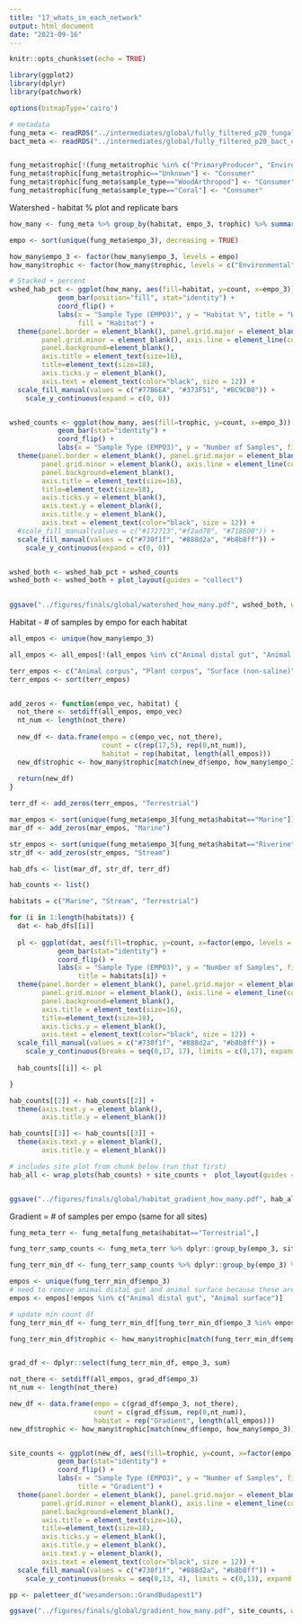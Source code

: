```yaml
---
title: "17_whats_in_each_network"
output: html_document
date: "2023-09-16"
---
```


```r
knitr::opts_chunk$set(echo = TRUE)
```

```r
library(ggplot2)
library(dplyr)
library(patchwork)

options(bitmapType='cairo')
```

```r
# metadata
fung_meta <- readRDS("../intermediates/global/fully_filtered_p20_fungal_otu_metadata_matched_up.rds")
bact_meta <- readRDS("../intermediates/global/fully_filtered_p20_bact_otu_metadata_matched_up.rds")


fung_meta$trophic[!(fung_meta$trophic %in% c("PrimaryProducer", "Environmental"))] <- "Consumer"
fung_meta$trophic[fung_meta$trophic=="Unknown"] <- "Consumer"
fung_meta$trophic[fung_meta$sample_type=="WoodArthropod"] <- "Consumer"
fung_meta$trophic[fung_meta$sample_type=="Coral"] <- "Consumer"
```

Watershed - habitat % plot and replicate bars

```r
how_many <- fung_meta %>% group_by(habitat, empo_3, trophic) %>% summarize(count = n())

empo <- sort(unique(fung_meta$empo_3), decreasing = TRUE)

how_many$empo_3 <- factor(how_many$empo_3, levels = empo)
how_many$trophic <- factor(how_many$trophic, levels = c("Environmental", "PrimaryProducer", "Consumer"))

# Stacked + percent
wshed_hab_pct <- ggplot(how_many, aes(fill=habitat, y=count, x=empo_3)) + 
            geom_bar(position="fill", stat="identity") + 
            coord_flip() +
            labs(x = "Sample Type (EMPO3)", y = "Habitat %", title = "Watershed Networks",
                 fill = "Habitat") +
  theme(panel.border = element_blank(), panel.grid.major = element_blank(),
        panel.grid.minor = element_blank(), axis.line = element_line(colour = "black"),
        panel.background=element_blank(),
        axis.title = element_text(size=16),
        title=element_text(size=18),
        axis.ticks.y = element_blank(),
        axis.text = element_text(color="black", size = 12)) +
  scale_fill_manual(values = c("#77B6EA", "#373F51", "#BC9CB0")) +
    scale_y_continuous(expand = c(0, 0)) 


wshed_counts <- ggplot(how_many, aes(fill=trophic, y=count, x=empo_3)) + 
            geom_bar(stat="identity") + 
            coord_flip() +
            labs(x = "Sample Type (EMPO3)", y = "Number of Samples", fill = "Trophic Level") +
  theme(panel.border = element_blank(), panel.grid.major = element_blank(),
        panel.grid.minor = element_blank(), axis.line = element_line(colour = "black"),
        panel.background=element_blank(),
        axis.title = element_text(size=16),
        title=element_text(size=18),
        axis.ticks.y = element_blank(),
        axis.text.y = element_blank(),
        axis.title.y = element_blank(),
        axis.text = element_text(color="black", size = 12)) +
  #scale_fill_manual(values = c("#172713","#f2ad78", "#718600")) +
  scale_fill_manual(values = c("#730f1f", "#888d2a", "#b8b8ff")) +
    scale_y_continuous(expand = c(0, 0)) 


wshed_both <- wshed_hab_pct + wshed_counts
wshed_both <- wshed_both + plot_layout(guides = "collect")
  

ggsave("../figures/finals/global/watershed_how_many.pdf", wshed_both, width = 9, height = 6)

```


Habitat - # of samples by empo for each habitat

```r
all_empos <- unique(how_many$empo_3)

all_empos <- all_empos[!(all_empos %in% c("Animal distal gut", "Animal surface"))]

terr_empos <- c("Animal corpus", "Plant corpus", "Surface (non-saline)", "Plant rhizosphere", "Soil (non-saline)")
terr_empos <- sort(terr_empos)


add_zeros <- function(empo_vec, habitat) {
  not_there <- setdiff(all_empos, empo_vec)
  nt_num <- length(not_there)
  
  new_df <- data.frame(empo = c(empo_vec, not_there),
                       count = c(rep(17,5), rep(0,nt_num)),
                       habitat = rep(habitat, length(all_empos)))
  new_df$trophic <- how_many$trophic[match(new_df$empo, how_many$empo_3)]
  
  return(new_df)
}

terr_df <- add_zeros(terr_empos, "Terrestrial")

mar_empos <- sort(unique(fung_meta$empo_3[fung_meta$habitat=="Marine"]))
mar_df <- add_zeros(mar_empos, "Marine")

str_empos <- sort(unique(fung_meta$empo_3[fung_meta$habitat=="Riverine"]))
str_df <- add_zeros(str_empos, "Stream")

hab_dfs <- list(mar_df, str_df, terr_df)

hab_counts <- list()

habitats = c("Marine", "Stream", "Terrestrial")

for (i in 1:length(habitats)) {
  dat <- hab_dfs[[i]]
  
  pl <- ggplot(dat, aes(fill=trophic, y=count, x=factor(empo, levels = sort(empo, decreasing = T)))) + 
            geom_bar(stat="identity") + 
            coord_flip() +
            labs(x = "Sample Type (EMPO3)", y = "Number of Samples", fill = "Trophic Level",
                 title = habitats[i]) +
  theme(panel.border = element_blank(), panel.grid.major = element_blank(),
        panel.grid.minor = element_blank(), axis.line = element_line(colour = "black"),
        panel.background=element_blank(),
        axis.title = element_text(size=16),
        title=element_text(size=18),
        axis.ticks.y = element_blank(),
        axis.text = element_text(color="black", size = 12)) +
  scale_fill_manual(values = c("#730f1f", "#888d2a", "#b8b8ff")) +
    scale_y_continuous(breaks = seq(0,17, 17), limits = c(0,17), expand = c(0,0))
  
  hab_counts[[i]] <- pl

}

hab_counts[[2]] <- hab_counts[[2]] +
  theme(axis.text.y = element_blank(),
        axis.title.y = element_blank())

hab_counts[[3]] <- hab_counts[[3]] +
  theme(axis.text.y = element_blank(),
        axis.title.y = element_blank())

# includes site plot from chunk below (run that first)
hab_all <- wrap_plots(hab_counts) + site_counts +  plot_layout(guides = "collect", nrow = 1)


ggsave("../figures/finals/global/habitat_gradient_how_many.pdf", hab_all, width = 13, height = 5.5)


```


Gradient = # of samples per empo (same for all sites)

```r
fung_meta_terr <- fung_meta[fung_meta$habitat=="Terrestrial",]

fung_terr_samp_counts <- fung_meta_terr %>% dplyr::group_by(empo_3, site_name) %>% dplyr::summarise(sum = n())

fung_terr_min_df <- fung_terr_samp_counts %>% dplyr::group_by(empo_3) %>% dplyr::slice(which.min(sum))

empos <- unique(fung_terr_min_df$empo_3)
# need to remove animal distal gut and animal surface because these are not present in Ridge site
empos <- empos[!empos %in% c("Animal distal gut", "Animal surface")]

# update min count df
fung_terr_min_df <- fung_terr_min_df[fung_terr_min_df$empo_3 %in% empos,]

fung_terr_min_df$trophic <- how_many$trophic[match(fung_terr_min_df$empo_3, how_many$empo_3)]


grad_df <- dplyr::select(fung_terr_min_df, empo_3, sum)

not_there <- setdiff(all_empos, grad_df$empo_3)
nt_num <- length(not_there)

new_df <- data.frame(empo = c(grad_df$empo_3, not_there),
                     count = c(grad_df$sum, rep(0,nt_num)),
                     habitat = rep("Gradient", length(all_empos)))
new_df$trophic <- how_many$trophic[match(new_df$empo, how_many$empo_3)]


site_counts <- ggplot(new_df, aes(fill=trophic, y=count, x=factor(empo, levels = sort(empo, decreasing = T)))) + 
            geom_bar(stat="identity") + 
            coord_flip() +
            labs(x = "Sample Type (EMPO3)", y = "Number of Samples", fill = "Trophic Level",
                 title = "Gradient") +
  theme(panel.border = element_blank(), panel.grid.major = element_blank(),
        panel.grid.minor = element_blank(), axis.line = element_line(colour = "black"),
        panel.background=element_blank(),
        axis.title = element_text(size=16),
        title=element_text(size=18),
        axis.ticks.y = element_blank(),
        axis.title.y = element_blank(),
        axis.text.y = element_blank(),
        axis.text = element_text(color="black", size = 12)) +
  scale_fill_manual(values = c("#730f1f", "#888d2a", "#b8b8ff")) +
    scale_y_continuous(breaks = seq(0,13, 4), limits = c(0,13), expand = c(0,0))

pp <- paletteer_d("wesanderson::GrandBudapest1")

ggsave("../figures/finals/global/gradient_how_many.pdf", site_counts, width = 7, height = 4)


```






